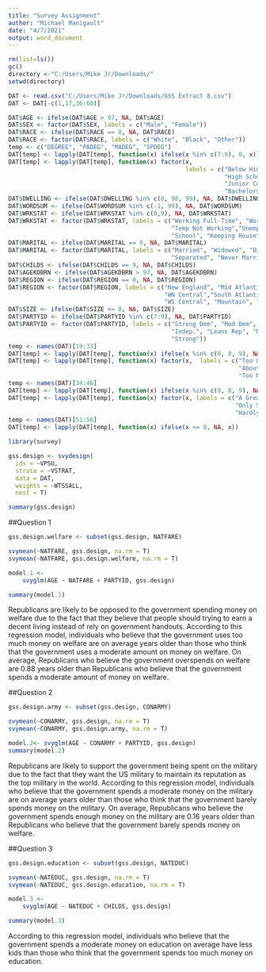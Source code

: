 ---
title: "Survey Assignment"
author: "Michael Manigault"
date: "4/7/2021"
output: word_document
---

```{r}
rm(list=ls())
gc()
directory <-"C:/Users/Mike Jr/Downloads/"
setwd(directory)
```


```{r}
DAT <- read.csv("C:/Users/Mike Jr/Downloads/GSS Extract 8.csv")
DAT <- DAT[-c(1,17,36:60)]

DAT$AGE <- ifelse(DAT$AGE > 97, NA, DAT$AGE)
DAT$SEX <- factor(DAT$SEX, labels = c("Male", "Female"))
DAT$RACE <- ifelse(DAT$RACE == 0, NA, DAT$RACE)
DAT$RACE <- factor(DAT$RACE, labels = c("White", "Black", "Other"))
temp <- c("DEGREE", "PADEG", "MADEG", "SPDEG")
DAT[temp] <- lapply(DAT[temp], function(x) ifelse(x %in% c(7:9), 0, x))
DAT[temp] <- lapply(DAT[temp], function(x) factor(x, 
                                                  labels = c("Below High School",
                                                             "High School", 
                                                             "Junior College",
                                                             "Bachelors", "Graduate")))
DAT$DWELLING <- ifelse(DAT$DWELLING %in% c(0, 98, 99), NA, DAT$DWELLING)
DAT$WORDSUM <- ifelse(DAT$WORDSUM %in% c(-1, 99), NA, DAT$WORDSUM)
DAT$WRKSTAT <- ifelse(DAT$WRKSTAT %in% c(0,9), NA, DAT$WRKSTAT)
DAT$WRKSTAT <- factor(DAT$WRKSTAT, labels = c("Working Full-Time", "Working Part-Time", 
                                              "Temp Not Working","Unemployed", "Retired", 
                                              "School", "Keeping House", "Other"))
DAT$MARITAL <- ifelse(DAT$MARITAL == 9, NA, DAT$MARITAL)
DAT$MARITAL <- factor(DAT$MARITAL, labels = c("Married", "Widowed", "Divorced", 
                                              "Separated", "Never Married"))
DAT$CHILDS <- ifelse(DAT$CHILDS == 9, NA, DAT$CHILDS)
DAT$AGEKDBRN <- ifelse(DAT$AGEKDBRN > 97, NA, DAT$AGEKDBRN)
DAT$REGION <- ifelse(DAT$REGION == 0, NA, DAT$REGION)
DAT$REGION <- factor(DAT$REGION, labels = c("New England", "Mid Atlantic", "EN Central", 
                                            "WN Central","South Atlantic", "ES Central", 
                                            "WS Central", "Mountain", "Pacific"))
DAT$SIZE <- ifelse(DAT$SIZE <= 0, NA, DAT$SIZE)
DAT$PARTYID <- ifelse(DAT$PARTYID %in% c(7:9), NA, DAT$PARTYID)
DAT$PARTYID <- factor(DAT$PARTYID, labels = c("Strong Dem", "Mod Dem", "Leans Dem", 
                                              "Indep.", "Leans Rep", "Mod Rep",
                                              "Strong"))
temp <- names(DAT)[19:33]
DAT[temp] <- lapply(DAT[temp], function(x) ifelse(x %in% c(0, 8, 9), NA, x))
DAT[temp] <- lapply(DAT[temp], function(x) factor(x,  labels = c("Too Little", 
                                                                 "About Right", 
                                                                 "Too Much")))
temp <- names(DAT)[34:46]
DAT[temp] <- lapply(DAT[temp], function(x) ifelse(x %in% c(0, 8, 9), NA, x))
DAT[temp] <- lapply(DAT[temp], function(x) factor(x, labels = c("A Great Deal", 
                                                                "Only Some", 
                                                                "Hardly Any")))
temp <- names(DAT)[51:56]
DAT[temp] <- lapply(DAT[temp], function(x) ifelse(x <= 0, NA, x))
```



```{r}
library(survey)
```



```{r}
gss.design <- svydesign(
  ids = ~VPSU,
  strata = ~VSTRAT,
  data = DAT,
  weights = ~WTSSALL,
  nest = T)
```




```{r}
summary(gss.design)
```
##Question 1
```{r}
gss.design.welfare <- subset(gss.design, NATFARE)
```
```{r}
svymean(~NATFARE, gss.design, na.rm = T)
svymean(~NATFARE, gss.design.welfare, na.rm = T)
```

```{r}
model.1 <- 
    svyglm(AGE ~ NATFARE + PARTYID, gss.design)

summary(model.1)
```
Republicans are likely to be opposed to the government spending money on welfare due to the fact that they believe that people should trying to earn a decent living instead of rely on government handouts. According to this regression model, individuals who believe that the government uses too much money on welfare are on average years older than those who think that the government uses a moderate amount on money on welfare. On average, Republicans who believe the government overspends on welfare are 0.88 years older than Republicans who believe that the government spends a moderate amount of money on welfare.

##Question 2
```{r}
gss.design.army <- subset(gss.design, CONARMY)
```

```{r}
svymean(~CONARMY, gss.design, na.rm = T)
svymean(~CONARMY, gss.design.army, na.rm = T)
```
```{r}
model.2<- svyglm(AGE ~ CONARMY + PARTYID, gss.design)
summary(model.2)
```
Republicans are likely to support the government being spent on the military due to the fact that they want the US military to maintain its reputation as the top military in the world. According to this regression model, individuals who believe that the government spends a moderate money on the military are on average years older than those who think that the government barely spends money on the military. On average, Republicans who believe the government spends enough money on the military are 0.16 years older than Republicans who believe that the government barely spends money on welfare.

##Question 3
```{r}
gss.design.education <- subset(gss.design, NATEDUC)
```
```{r}
svymean(~NATEDUC, gss.design, na.rm = T)
svymean(~NATEDUC, gss.design.education, na.rm = T)
```
```{r}
model.3 <- 
    svyglm(AGE ~ NATEDUC + CHILDS, gss.design)

summary(model.3)
```
According to this regression model, individuals who believe that the government spends a moderate money on education on average have less kids than those who think that the government spends too much money on education.
